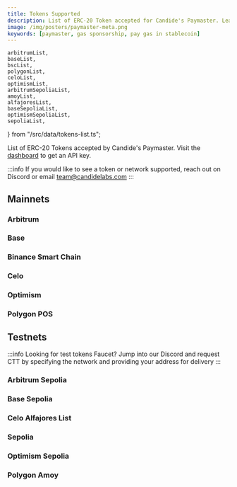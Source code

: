 ```yaml
---
title: Tokens Supported
description: List of ERC-20 Token accepted for Candide's Paymaster. Learn about sponsoring gas, and how to enable gas payments in stablecoins
image: /img/posters/paymaster-meta.png
keywords: [paymaster, gas sponsorship, pay gas in stablecoin]
---
```


    arbitrumList,
    baseList,
    bscList,
    polygonList,
    celoList,
    optimismList,
    arbitrumSepoliaList,
    amoyList,
    alfajoresList,
    baseSepoliaList,
    optimismSepoliaList,
    sepoliaList,
} from "/src/data/tokens-list.ts";

List of ERC-20 Tokens accepted by Candide's Paymaster. Visit the [dashboard](https://dashboard.candide.dev) to get an API key. 

:::info
If you would like to see a token or network supported, reach out on Discord or email team@candidelabs.com
:::

## Mainnets

### Arbitrum
<PaymasterSupportedToken items={arbitrumList}/>

### Base
<PaymasterSupportedToken items={baseList}/>

### Binance Smart Chain
<PaymasterSupportedToken items={bscList}/>

### Celo
<PaymasterSupportedToken items={celoList} />

### Optimism
<PaymasterSupportedToken items={optimismList} />

### Polygon POS
<PaymasterSupportedToken items={polygonList} />

## Testnets

:::info
Looking for test tokens Faucet? Jump into our Discord and request CTT by specifying the network and providing your address for delivery
:::

### Arbitrum Sepolia
<PaymasterSupportedToken items={arbitrumSepoliaList} />

### Base Sepolia
<PaymasterSupportedToken items={baseSepoliaList} />

### Celo Alfajores List
<PaymasterSupportedToken items={alfajoresList} />

### Sepolia
<PaymasterSupportedToken items={sepoliaList} />

### Optimism Sepolia
<PaymasterSupportedToken items={optimismSepoliaList} />

### Polygon Amoy
<PaymasterSupportedToken items={amoyList} />
